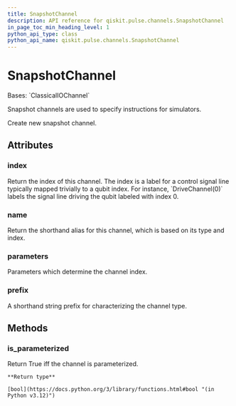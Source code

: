 ```yaml
---
title: SnapshotChannel
description: API reference for qiskit.pulse.channels.SnapshotChannel
in_page_toc_min_heading_level: 1
python_api_type: class
python_api_name: qiskit.pulse.channels.SnapshotChannel
---
```


# SnapshotChannel

<Class id="qiskit.pulse.channels.SnapshotChannel" isDedicatedPage={true} github="https://github.com/qiskit/qiskit/tree/stable/0.25/qiskit/pulse/channels.py" signature="qiskit.pulse.channels.SnapshotChannel(*args, **kwargs)">
  Bases: `ClassicalIOChannel`

  Snapshot channels are used to specify instructions for simulators.

  Create new snapshot channel.

  ## Attributes

  ### index

  <Attribute id="qiskit.pulse.channels.SnapshotChannel.index" name="index">
    Return the index of this channel. The index is a label for a control signal line typically mapped trivially to a qubit index. For instance, `DriveChannel(0)` labels the signal line driving the qubit labeled with index 0.
  </Attribute>

  ### name

  <Attribute id="qiskit.pulse.channels.SnapshotChannel.name" name="name">
    Return the shorthand alias for this channel, which is based on its type and index.
  </Attribute>

  ### parameters

  <Attribute id="qiskit.pulse.channels.SnapshotChannel.parameters" name="parameters">
    Parameters which determine the channel index.
  </Attribute>

  ### prefix

  <Attribute id="qiskit.pulse.channels.SnapshotChannel.prefix" name="prefix" attributeTypeHint="str | None" attributeValue="'s'">
    A shorthand string prefix for characterizing the channel type.
  </Attribute>

  ## Methods

  ### is\_parameterized

  <Function id="qiskit.pulse.channels.SnapshotChannel.is_parameterized" name="is_parameterized" signature="is_parameterized()">
    Return True iff the channel is parameterized.

    **Return type**

    [bool](https://docs.python.org/3/library/functions.html#bool "(in Python v3.12)")
  </Function>
</Class>

